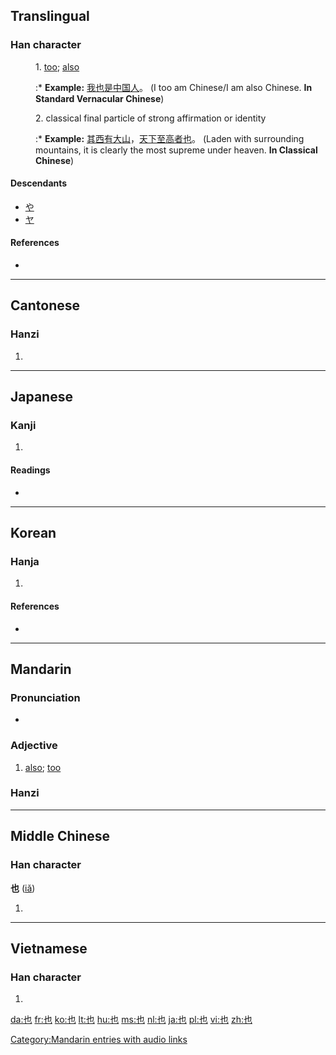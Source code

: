 ==Translingual==
{{stroke order|type=animate}}

===Han character===
{{Han char|rn=5|rad=乙|as=02|sn=3|four=4471<sub>2</sub>|canj=[[心]][[木]] (PD)}}

: 1. [[too]]; [[also]]
::* '''Example:''' [[我]][[也]][[是]][[中]][[国]][[人]]。 (I too am Chinese/I am also Chinese. '''In Standard Vernacular Chinese''')
: 2. classical final particle of strong affirmation or identity
::* '''Example:''' [[其]][[西]][[有]][[大]][[山]]，[[天]][[下]][[至]][[高]][[者]][[也]]。 (Laden with surrounding mountains, it is clearly the most supreme under heaven. '''In Classical Chinese''')

====Descendants====
* [[や]]
* [[ヤ]]

====References====
* {{Han ref|kx=0084.040|dkj=00171|dj=0170.040|hdz=10050.050|uh=4E5F|ud=20063|bh=A45D|bd=42077}}

----

==Cantonese==

===Hanzi===
{{yue-hanzi|jyut=|y=ya5}}

# {{defn|Cantonese|sort=乙02}}

----

==Japanese==

===Kanji===
{{ja-kanji|grade=|rs=乙02}}

# {{defn|Japanese}}

====Readings====
* {{ja-readings|on=[[や]] (ya)|kun=[[なり]] (nari), [[また]] (mata)}}

----

==Korean==

===Hanja===
{{ko-hanja|hangeul=야|rv=ya|mr=ya|eumhun=[[이끼]], [[어조사]]|ehrv=ikki, eojosa|ehmr=ikki, ǒjosa|ehy=}}

# {{defn|Korean|sort=乙02}}

====References====
* {{Hanja ref|nav=10439}}

----

==Mandarin==

===Pronunciation===
* {{audio|zh-yě.ogg|audio}}

===Adjective===
{{cmn-adv|ts|pin=yě|pint=ye3|rs=乙02}}

# [[also]]; [[too]]

===Hanzi===
{{cmn-hanzi|pin=[[yě]] ([[ye3]])|wg=yeh<sup>3</sup>}}

[[Category:Mandarin entries with audio links]]

----

==Middle Chinese==

===Han character===
'''也''' ([[iǎ]])

# {{defn|Middle Chinese|sort=乙02}}

----

==Vietnamese==

===Han character===
{{vi-hantu|[[dã]], [[dạ]], [[giã]]|rs=乙02}}

# {{defn|Vietnamese|sort=乙02}}

[[da:也]]
[[fr:也]]
[[ko:也]]
[[lt:也]]
[[hu:也]]
[[ms:也]]
[[nl:也]]
[[ja:也]]
[[pl:也]]
[[vi:也]]
[[zh:也]]